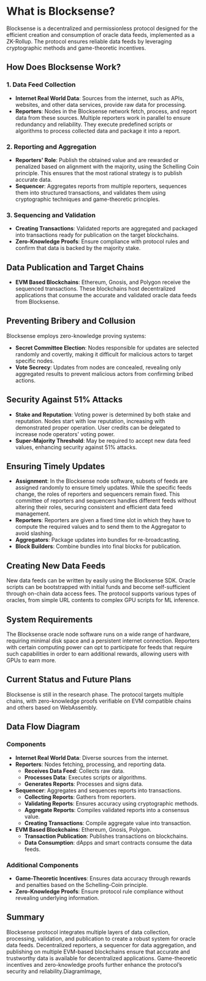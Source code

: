 
# What is Blocksense?

Blocksense is a decentralized and permissionless protocol designed for the efficient creation and consumption of oracle data feeds, implemented as a ZK-Rollup. The protocol ensures reliable data feeds by leveraging cryptographic methods and game-theoretic incentives.

<DiagramImage className="blocksense__diagram mt-10 mb-6" src="/diagrams/BlocksenseArchitecture.jpg" alt="Blocksense Architecture"/>

## How Does Blocksense Work?

### 1. Data Feed Collection

- **Internet Real World Data**: Sources from the internet, such as APIs, websites, and other data services, provide raw data for processing.
- **Reporters**: Nodes in the Blocksense network fetch, process, and report data from these sources. Multiple reporters work in parallel to ensure redundancy and reliability. They execute predefined scripts or algorithms to process collected data and package it into a report.

### 2. Reporting and Aggregation

- **Reporters' Role**: Publish the obtained value and are rewarded or penalized based on alignment with the majority, using the Schelling Coin principle. This ensures that the most rational strategy is to publish accurate data.
- **Sequencer**: Aggregates reports from multiple reporters, sequences them into structured transactions, and validates them using cryptographic techniques and game-theoretic principles.

### 3. Sequencing and Validation

- **Creating Transactions**: Validated reports are aggregated and packaged into transactions ready for publication on the target blockchains.
- **Zero-Knowledge Proofs**: Ensure compliance with protocol rules and confirm that data is backed by the majority stake.

## Data Publication and Target Chains

- **EVM Based Blockchains**: Ethereum, Gnosis, and Polygon receive the sequenced transactions. These blockchains host decentralized applications that consume the accurate and validated oracle data feeds from Blocksense.

## Preventing Bribery and Collusion

Blocksense employs zero-knowledge proving systems:

- **Secret Committee Election**: Nodes responsible for updates are selected randomly and covertly, making it difficult for malicious actors to target specific nodes.
- **Vote Secrecy**: Updates from nodes are concealed, revealing only aggregated results to prevent malicious actors from confirming bribed actions.

## Security Against 51% Attacks

- **Stake and Reputation**: Voting power is determined by both stake and reputation. Nodes start with low reputation, increasing with demonstrated proper operation. User credits can be delegated to increase node operators' voting power.
- **Super-Majority Threshold**: May be required to accept new data feed values, enhancing security against 51% attacks.

## Ensuring Timely Updates

- **Assignment**: In the Blocksense node software, subsets of feeds are assigned randomly to ensure timely updates. While the specific feeds change, the roles of reporters and sequencers remain fixed. This committee of reporters and sequencers handles different feeds without altering their roles, securing consistent and efficient data feed management.
- **Reporters**: Reporters are given a fixed time slot in which they have to compute the required values and to send them to the Aggregator to avoid slashing.
- **Aggregators**: Package updates into bundles for re-broadcasting.
- **Block Builders**: Combine bundles into final blocks for publication.

## Creating New Data Feeds

New data feeds can be written by easily using the Blocksense SDK. Oracle scripts can be bootstrapped with initial funds and become self-sufficient through on-chain data access fees. The protocol supports various types of oracles, from simple URL contents to complex GPU scripts for ML inference.

## System Requirements

The Blocksense oracle node software runs on a wide range of hardware, requiring minimal disk space and a persistent internet connection. Reporters with certain computing power can opt to participate for feeds that require such capabilities in order to earn additional rewards, allowing users with GPUs to earn more.

## Current Status and Future Plans

Blocksense is still in the research phase. The protocol targets multiple chains, with zero-knowledge proofs verifiable on EVM compatible chains and others based on WebAssembly.

## Data Flow Diagram

### Components

- **Internet Real World Data**: Diverse sources from the internet.
- **Reporters**: Nodes fetching, processing, and reporting data.
  - **Receives Data Feed**: Collects raw data.
  - **Processes Data**: Executes scripts or algorithms.
  - **Generates Reports**: Processes and signs data.
- **Sequencer**: Aggregates and sequences reports into transactions.
  - **Collecting Reports**: Gathers from reporters.
  - **Validating Reports**: Ensures accuracy using cryptographic methods.
  - **Aggregate Reports**: Compiles validated reports into a consensus value.
  - **Creating Transactions**: Compile aggregate value into transaction.
- **EVM Based Blockchains**: Ethereum, Gnosis, Polygon.
  - **Transaction Publication**: Publishes transactions on blockchains.
  - **Data Consumption**: dApps and smart contracts consume the data feeds.

### Additional Components

- **Game-Theoretic Incentives**: Ensures data accuracy through rewards and penalties based on the Schelling-Coin principle.
- **Zero-Knowledge Proofs**: Ensure protocol rule compliance without revealing underlying information.

## Summary

Blocksense protocol integrates multiple layers of data collection, processing, validation, and publication to create a robust system for oracle data feeds. Decentralized reporters, a sequencer for data aggregation, and publishing on multiple EVM-based blockchains ensure that accurate and trustworthy data is available for decentralized applications. Game-theoretic incentives and zero-knowledge proofs further enhance the protocol’s security and reliability.DiagramImage,
